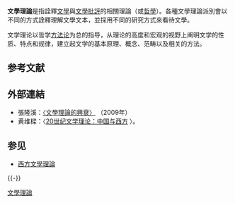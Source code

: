 {{Literature}}
'''文學理論'''是指詮釋[[文學|文學]]與[[文學批評|文學批評]]的相關理論（或[[哲學|哲學]]）。各種文學理論派別會以不同的方式詮釋理解文學文本，並採用不同的研究方式來看待文學。

文学理论以哲学[[方法论|方法论]]为总的指导，从理论的高度和宏观的视野上阐明文学的性质、特点和规律，建立起文学的基本原理、概念、范畴以及相关的方法。

== 参考文献 ==
{{Reflist}}

== 外部連結 ==
* 張隆溪：[http://www.aisixiang.com/data/28321.html 〈文學理論的興衰〉] {{Wayback|url=http://www.aisixiang.com/data/28321.html |date=20210120071645 }}（2009年）
*黄维樑：〈[http://www.nssd.org/articles/article_read.aspx?id=27334519 20世纪文学理论：中国与西方] {{Wayback|url=http://www.nssd.org/articles/article_read.aspx?id=27334519 |date=20180326202918 }}〉。

== 参见 ==
{{Portal box|文学}}
* [[西方文學理論|西方文學理論]]

{{-}}
{{Authority control}}

[[Category:文學理論|]]

{{文学小作品}}